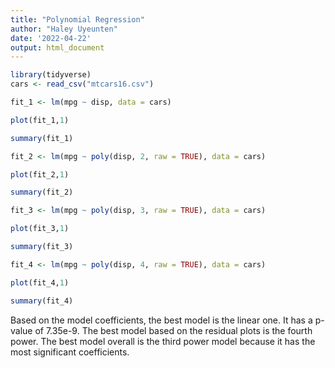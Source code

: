 ```yaml
---
title: "Polynomial Regression"
author: "Haley Uyeunten"
date: '2022-04-22'
output: html_document
---
```


```r
library(tidyverse)
cars <- read_csv("mtcars16.csv")
```
```r
fit_1 <- lm(mpg ~ disp, data = cars)

plot(fit_1,1)

summary(fit_1)
```
```r
fit_2 <- lm(mpg ~ poly(disp, 2, raw = TRUE), data = cars)

plot(fit_2,1)

summary(fit_2)
```
```r
fit_3 <- lm(mpg ~ poly(disp, 3, raw = TRUE), data = cars)

plot(fit_3,1)

summary(fit_3)
```
```r
fit_4 <- lm(mpg ~ poly(disp, 4, raw = TRUE), data = cars)

plot(fit_4,1)

summary(fit_4)
```

Based on the model coefficients, the best model is the linear one. It has a p-value of 7.35e-9. The best model based on the residual plots is the fourth power. The best model overall is the third power model because it has the most significant coefficients.

